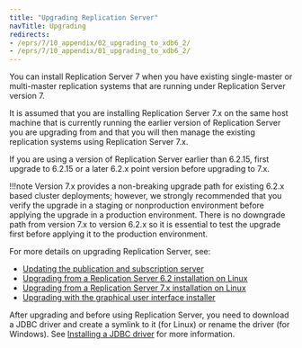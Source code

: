 ```yaml
---
title: "Upgrading Replication Server"
navTitle: Upgrading
redirects:
- /eprs/7/10_appendix/02_upgrading_to_xdb6_2/
- /eprs/7/10_appendix/01_upgrading_to_xdb6_2/
---
```


<div id="upgrading_to_xdb6_2" class="registered_link"></div>

You can install Replication Server 7 when you have existing single-master or multi-master replication systems that are running under Replication Server version 7.

It is assumed that you are installing Replication Server 7.x on the same host machine that is currently running the earlier version of Replication Server you are upgrading from and that you will then manage the existing replication systems using Replication Server 7.x.

If you are using a version of Replication Server earlier than 6.2.15, first upgrade to 6.2.15 or a later 6.2.x point version before upgrading to 7.x. 

!!!note
   Version 7.x provides a non-breaking upgrade path for existing 6.2.x based cluster deployments; however, we strongly recommended that you verify the upgrade in a staging or nonproduction environment before applying the upgrade in a production environment. There is no downgrade path from version 7.x to version 6.2.x so it is essential to test the upgrade first before applying it to the production environment.  



For more details on upgrading Replication Server, see:

- [Updating the publication and subscription server](updating_sub_and_pub_ports)
- [Upgrading from a Replication Server 6.2 installation on Linux](upgrading_with_xdb_rpm_package)
- [Upgrading from a Replication Server 7.x installation on Linux](upgrading_linux)
- [Upgrading with the graphical user interface installer](upgrading_with_gui_installer)

After upgrading and before using Replication Server, you need to download a JDBC driver and create a symlink to it (for Linux) or rename the driver (for Windows). See [Installing a JDBC driver](../installing_jdbc_driver/) for more information.


